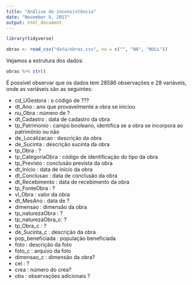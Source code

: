 ```yaml
---
title: "Análise de inconsistência"
date: "November 9, 2017"
output: html_document
---
```


```r
library(tidyverse)
```

```r
obras <- read_csv("data/obras.csv", na = c("", "NA", "NULL"))
```

Vejamos a estrutura dos dados:

```r
obras %>% str()
```

É possível observar que os dados tem 28586 observações e 28 variáveis, onde as variáveis são as seguintes:

* cd_UGestora      : o código de ???
* dt_Ano           : ano que provavelmente a obra se iniciou
* nu_Obra          : número de ?
* dt_Cadastro      : data de cadastro da obra
* tp_Patrimonio    : campo booleano, identifica se a obra se incorpora ao patrimônio ou não
* de_Localizacao   : descrição da obra
* de_Sucinta       : descrição sucinta da obra
* tp_Obra          : ?
* tp_CategoriaObra : código de identificação do tipo da obra
* tp_Previsto      : conclusão prevista da obra 
* dt_Inicio        : data de início da obra
* dt_Conclusao     : data de conclusão da obra
* dt_Recebimento   : data de recebimento da obra
* tp_FonteObra     : ?
* vl_Obra          : valor da obra
* dt_MesAno        : data de ?
* dimensao         : dimensão da obra
* tp_naturezaObra  : ?
* tp_naturezaObra_c: ?
* tp_Obra_c        : ?
* de_Sucinta_c     : descrição da obra
* pop_beneficiada  : população beneficiada
* foto             : descrição da foto
* foto_c           : arquivo da foto
* dimensao_c       : dimensão da obra?
* cei              : ?
* crea             : número do crea?
* obs              : observações adicionais ?